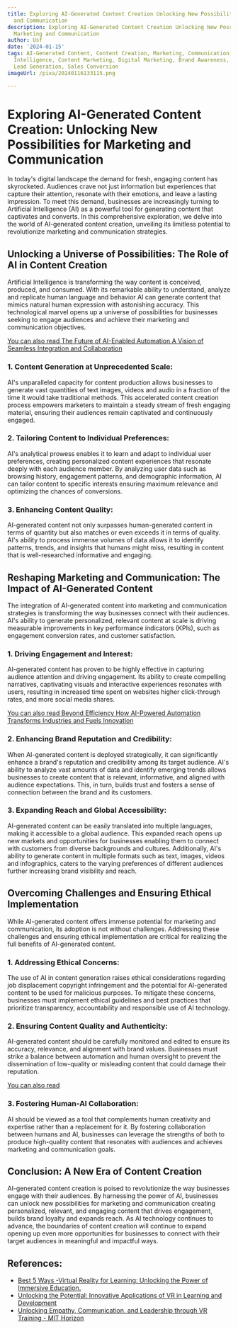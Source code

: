 ```yaml
---
title: Exploring AI-Generated Content Creation Unlocking New Possibilities for Marketing
  and Communication
description: Exploring AI-Generated Content Creation Unlocking New Possibilities for
  Marketing and Communication
author: Usf
date: '2024-01-15'
tags: AI-Generated Content, Content Creation, Marketing, Communication, AI, Artificial
  Intelligence, Content Marketing, Digital Marketing, Brand Awareness, Customer Engagement,
  Lead Generation, Sales Conversion
imageUrl: /pixa/20240116133115.png

---
```

# Exploring AI-Generated Content Creation: Unlocking New  Possibilities for Marketing and Communication

In today's digital landscape the demand for  fresh, engaging content has skyrocketed. Audiences crave  not just information but  experiences  that  capture their attention, resonate with their emotions, and  leave a lasting impression. To meet this demand, businesses are increasingly turning to Artificial Intelligence (AI) as a  powerful tool for generating content that captivates and converts. In this  comprehensive exploration, we delve into the world of AI-generated content creation,  unveiling its limitless  potential  to revolutionize marketing and communication strategies.

## Unlocking a Universe of Possibilities: The Role of AI in  Content Creation

Artificial Intelligence  is transforming the way content is conceived, produced, and  consumed. With its remarkable ability  to  understand, analyze and replicate human language and behavior AI can generate content  that mimics natural human expression with astonishing accuracy. This technological marvel opens up a universe of possibilities  for businesses seeking to engage audiences and achieve their  marketing and communication objectives.

[You can also read The Future of  AI-Enabled Automation  A Vision of  Seamless Integration and Collaboration](The%20Future%20of%20AI-Enabled%20Automation%20A%20Vision%20of%20Seamless%20Integration%20and%20Collaboration)


### 1. Content Generation at Unprecedented Scale:

AI's unparalleled capacity for content  production allows businesses to generate vast quantities of text images, videos and audio in a fraction of  the time it would  take traditional methods.  This accelerated  content creation process empowers marketers to maintain a steady stream of  fresh engaging material, ensuring their audiences remain captivated and continuously engaged.

### 2. Tailoring Content to Individual Preferences:

AI's analytical prowess enables it to learn and adapt to individual user preferences, creating personalized content experiences that resonate deeply  with each audience member. By analyzing user  data such as browsing history, engagement patterns, and demographic information, AI can tailor content to  specific interests ensuring maximum relevance and optimizing  the chances of conversions.

### 3. Enhancing Content Quality:

AI-generated content  not only surpasses human-generated content in terms of quantity but also matches or even exceeds it in terms of quality. AI's ability to process immense volumes of data allows it to identify patterns, trends,  and insights that humans might miss, resulting  in content that is well-researched informative and engaging.

## Reshaping Marketing and Communication:  The Impact of AI-Generated Content

The integration of AI-generated content into marketing and communication  strategies is transforming the way businesses connect with their audiences. AI's ability to  generate personalized, relevant content at scale is  driving measurable improvements in key performance  indicators (KPIs),  such  as  engagement  conversion rates, and customer satisfaction.

### 1. Driving Engagement and Interest:

AI-generated content has proven to be highly effective in capturing audience attention and driving engagement. Its ability to create compelling narratives, captivating visuals  and interactive experiences resonates with users,  resulting  in  increased time spent on websites higher click-through rates, and more social media shares.

[You can also read Beyond Efficiency How AI-Powered Automation Transforms Industries and Fuels Innovation](Beyond%20Efficiency%20How%20AI-Powered%20Automation%20Transforms%20Industries%20and%20Fuels%20Innovation)


### 2. Enhancing Brand Reputation and Credibility:

When AI-generated content is  deployed  strategically, it can significantly enhance a brand's  reputation and credibility among its target audience. AI's ability to analyze  vast amounts of  data and  identify emerging trends allows businesses to create content  that is relevant, informative, and aligned with audience expectations. This, in turn, builds trust and fosters a sense of connection between the brand and its  customers.

### 3. Expanding Reach and Global Accessibility:

AI-generated content can  be easily  translated into multiple languages, making it accessible to  a global audience. This expanded reach opens up new markets and opportunities for  businesses enabling them to connect  with customers from diverse backgrounds and cultures. Additionally, AI's ability to generate content in multiple formats such as  text, images, videos and infographics, caters to the varying preferences of different audiences further  increasing brand  visibility and reach.

## Overcoming Challenges and Ensuring Ethical  Implementation

While AI-generated content offers immense potential for marketing  and communication, its adoption is not without challenges. Addressing these challenges and ensuring ethical  implementation are critical  for realizing the full benefits of AI-generated content.

### 1. Addressing Ethical Concerns:

The use of  AI in content generation raises ethical considerations regarding job displacement copyright infringement and the potential for AI-generated  content to be used for malicious purposes. To mitigate these concerns, businesses must  implement ethical guidelines and best practices that prioritize transparency, accountability and responsible use of  AI technology.

### 2. Ensuring Content Quality and  Authenticity:

AI-generated content should be carefully monitored and edited to  ensure its accuracy, relevance, and alignment with brand values. Businesses must strike a balance between automation and human oversight to prevent the dissemination of low-quality or misleading content that could damage  their reputation.

[You can also read ]()


### 3. Fostering  Human-AI Collaboration:

AI should be viewed as a tool that complements human creativity and expertise rather than a replacement for it. By  fostering collaboration between humans and AI, businesses can  leverage the  strengths of both to produce high-quality content that resonates with audiences  and achieves marketing and communication goals.

## Conclusion: A  New Era of Content Creation

AI-generated content creation is poised  to revolutionize the  way businesses engage with their audiences. By harnessing the power of AI, businesses can unlock new possibilities for marketing and communication creating personalized, relevant, and engaging content that drives engagement, builds brand  loyalty and expands reach. As AI technology continues to advance, the boundaries  of content creation will continue to expand  opening up even more opportunities for businesses to connect with their target audiences in meaningful and impactful ways.

## References:
- [Best 5 Ways -Virtual Reality for Learning: Unlocking the Power of Immersive Education.](https://www.linkedin.com/pulse/best-5-ways-virtual-reality-learning-unlocking)
- [Unlocking the Potential: Innovative Applications of VR in Learning and Development](https://www.talespin.com/reading/unlocking-the-potential-innovative-applications-of-vr-in-learning-and-development)
- [Unlocking Empathy, Communication, and Leadership through VR Training - MIT Horizon](https://horizon.mit.edu/insights/unlocking-empathy-communication-and-leadership-through-vr-training)
